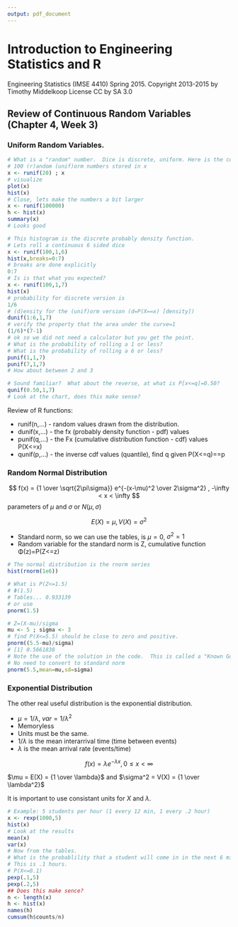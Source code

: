 ```yaml
---
output: pdf_document
---
```

# Introduction to Engineering Statistics and R 
Engineering Statistics (IMSE 4410) Spring 2015. 
Copyright 2013-2015 by Timothy Middelkoop License CC by SA 3.0

## Review of Continuous Random Variables (Chapter 4, Week 3)

### Uniform Random Variables.

```r
# What is a "random" number.  Dice is discrete, uniform. Here is the continuous version.
# 100 (r)andom (unif)orm numbers stored in x
x <- runif(20) ; x
# visualize
plot(x)
hist(x)
# Close, lets make the numbers a bit larger 
x <- runif(100000)
h <- hist(x)
summary(x)
# Looks good

# This histogram is the discrete probably density function.
# Lets roll a continuous 6 sided dice
x <- runif(100,1,6)
hist(x,breaks=0:7)
# breaks are done explicitly
0:7
# Is is that what you expected?
x <- runif(100,1,7)
hist(x)
# probability for discrete version is 
1/6
# (d)ensity for the (unif)orm version (d=P(X==x) [density])
dunif(1:6,1,7)
# verify the property that the area under the curve=1
(1/6)*(7-1)
# ok so we did not need a calculator but you get the point.
# What is the probability of rolling a 1 or less?
# What is the probability of rolling a 6 or less?
punif(1,1,7)
punif(7,1,7)
# How about between 2 and 3

# Sound familiar?  What about the reverse, at what is P[x<=q]=0.50?
qunif(0.50,1,7)
# Look at the chart, does this make sense?

```


Review of R functions:

* runif(n,...) - random values drawn from the distribution.
* dunif(x,...) - the fx (probably density function - pdf) values
* punif(q,...) - the Fx (cumulative distribution function - cdf) values P(X<=x)
* qunif(p,...) - the inverse cdf values (quantile), find q given P(X<=q)==p

### Random Normal Distribution

$$ f(x) = {1 \over \sqrt{2\pi\sigma}} e^{-(x-\mu)^2 \over 2\sigma^2} , -\infty < x < \infty $$
parameters of $\mu$ and $\sigma$ or $N(\mu,\sigma)$

$$ E(X)=\mu, V(X)=\sigma^2$$

* Standard norm, so we can use the tables, is $\mu=0$, $\sigma^2=1$
* Random variable for the standard norm is Z, cumulative function Φ(z)=P(Z<=z)

```r
# The normal distribution is the rnorm series
hist(rnorm(1e6))

# What is P(Z<=1.5)
# Φ(1.5)
# Tables... 0.933139
# or use
pnorm(1.5)

# Z=(X-mu)/sigma
mu <- 5 ; sigma <- 3
# find P(X<=5.5) should be close to zero and positive.
pnorm((5.5-mu)/sigma)
# [1] 0.5661838
# Note the use of the solution in the code.  This is called a "Known Good Solution"
# No need to convert to standard norm
pnorm(5.5,mean=mu,sd=sigma)
```

### Exponential Distribution


The other real useful distribution is the exponential distribution.

* $\mu=1/\lambda$, $var=1/\lambda^2$
* Memoryless
* Units must be the same.
* $1/\lambda$ is the mean interarrival time (time between events)
* $\lambda$ is the mean arrival rate (events/time)


$$ f(x) = \lambda e^{-\lambda x} , 0 \le x < \infty $$

$\mu = E(X) = {1 \over \lambda}$ and $\sigma^2 = V(X) = {1 \over \lambda^2}$

It is important to use consistant units for $X$ and $\lambda$.

```r
# Example: 5 students per hour (1 every 12 min, 1 every .2 hour)
x <- rexp(1000,5)
hist(x)
# Look at the results
mean(x)
var(x)
# Now from the tables.
# What is the probablility that a student will come in in the next 6 min 
# This is .1 hours.
# P(X<=0.1)
pexp(.1,5)
pexp(.2,5)
## Does this make sence?
n <- length(x)
h <- hist(x)
names(h)
cumsum(h$counts/n)
```
